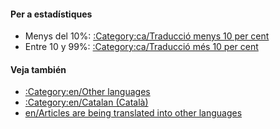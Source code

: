 {{en/Bilingual box| Ca
| En aquesta pàgina apareix una relació dels '''articles que s'estàn traduïnt al català''' a la wiki d'OpenTTD.<br/>Els articles amb les plantillas {{en/S|ca/Traducció}} i {{en/S|ca/Pendent de traducció}} són inclosos automàticament en aquesta categoria.
| ''This page provides an index for a wide range of '''articles are being translated into Catalan''' in OpenTTD Wiki.<br/>Articles with {{en/S|ca/Traducció}} and {{en/S|ca/Pendent de traducció}} templates automatically go here.''}}

====Per a estadístiques====
*Menys del 10%: [[:Category:ca/Traducció menys 10 per cent]]
*Entre 10 y 99%: [[:Category:ca/Traducció més 10 per cent]]

====Veja también====
*[[:Category:en/Other languages]]
*[[:Category:en/Catalan (Català)]]
*[[en/Articles are being translated into other languages]]